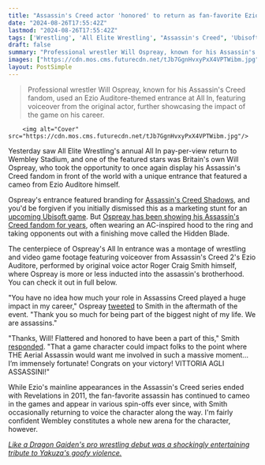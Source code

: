 ```yaml
---
title: "Assassin's Creed actor 'honored' to return as fan-favorite Ezio in the most unlikely place - AEW wrestler Will Ospreay's entrance at Wembley Stadium"
date: "2024-08-26T17:55:42Z"
lastmod: "2024-08-26T17:55:42Z"
tags: ['Wrestling', 'All Elite Wrestling', "Assassin's Creed", 'Ubisoft', 'Gaming', 'Video Games', 'Ezio Auditore']
draft: false
summary: "Professional wrestler Will Ospreay, known for his Assassin's Creed fandom, used an Ezio Auditore-themed entrance at All In, featuring voiceover from the original actor, further showcasing the impact of the game on his career."
images: ["https://cdn.mos.cms.futurecdn.net/tJb7GgnHvxyPxX4VPTWibm.jpg"]
layout: PostSimple
---
```

> Professional wrestler Will Ospreay, known for his Assassin's Creed fandom, used an Ezio Auditore-themed entrance at All In, featuring voiceover from the original actor, further showcasing the impact of the game on his career.


        <img alt="Cover" src="https://cdn.mos.cms.futurecdn.net/tJb7GgnHvxyPxX4VPTWibm.jpg"/>
        
Yesterday saw All Elite Wrestling's annual All In pay-per-view return to Wembley Stadium, and one of the featured stars was Britain's own Will Ospreay, who took the opportunity to once again display his Assassin's Creed fandom in front of the world with a unique entrance that featured a cameo from Ezio Auditore himself.

Ospreay's entrance featured branding for [Assassin's Creed Shadows](https://www.gamesradar.com/assassins-creed-codename-red-guide/), and you'd be forgiven if you initially dismissed this as a marketing stunt for an [upcoming Ubisoft game](https://www.gamesradar.com/upcoming-ubisoft-games/). But [Ospreay has been showing his Assassin's Creed fandom for years](https://www.gamesradar.com/a-final-fantasy-fan-went-to-war-with-an-assassins-creed-fan-at-japans-biggest-wrestling-event/), often wearing an AC-inspired hood to the ring and taking opponents out with a finishing move called the Hidden Blade.

The centerpiece of Ospreay's All In entrance was a montage of wrestling and video game footage featuring voiceover from Assassin's Creed 2's Ezio Auditore, performed by original voice actor Roger Craig Smith himself, where Ospreay is more or less inducted into the assassin's brotherhood. You can check it out in full below.

"You have no idea how much your role in Assassins Creed played a huge impact in my career," Ospreay [tweeted](https://twitter.com/WillOspreay/status/1828003908913926409) to Smith in the aftermath of the event. "Thank you so much for being part of the biggest night of my life. We are assassins."

"Thanks, Will! Flattered and honored to have been a part of this," Smith [responded](https://twitter.com/RogerCraigSmith/status/1828084009001488569). "That a game character could impact folks to the point where THE Aerial Assassin would want me involved in such a massive moment…I’m immensely fortunate! Congrats on your victory! VITTORIA AGLI ASSASSINI!"

While Ezio's mainline appearances in the Assassin's Creed series ended with Revelations in 2011, the fan-favorite assassin has continued to cameo in the games and appear in various spin-offs ever since, with Smith occasionally returning to voice the character along the way. I'm fairly confident Wembley constitutes a whole new arena for the character, however.

[<em>Like a Dragon Gaiden's pro wrestling debut was a shockingly entertaining tribute to Yakuza's goofy violence.</em>](https://www.gamesradar.com/like-a-dragon-gaidens-pro-wrestling-debut-was-a-shockingly-entertaining-tribute-to-yakuzas-goofy-violence/)
        
